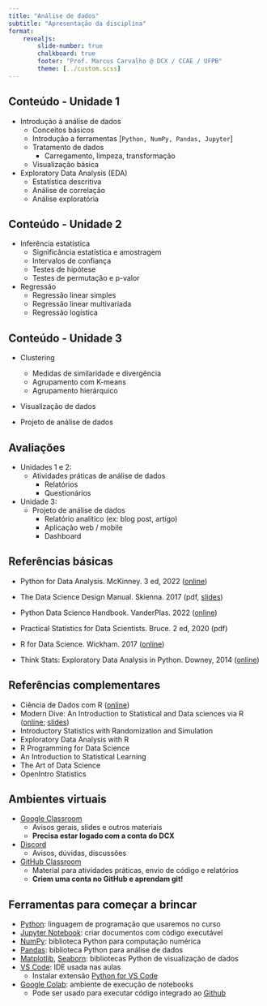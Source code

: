 ```yaml
---
title: "Análise de dados"
subtitle: "Apresentação da disciplina"
format:
    revealjs:
        slide-number: true
        chalkboard: true
        footer: "Prof. Marcus Carvalho @ DCX / CCAE / UFPB"
        theme: [../custom.scss]
---
```


## Conteúdo - Unidade 1

- Introdução à análise de dados
    - Conceitos básicos
    - Introdução a ferramentas [`Python, NumPy, Pandas, Jupyter`]
    - Tratamento de dados
        - Carregamento, limpeza, transformação
    - Visualização básica

- Exploratory Data Analysis (EDA)
    - Estatística descritiva
    - Análise de correlação
    - Análise exploratória

## Conteúdo - Unidade 2
        
- Inferência estatística
    - Significância estatística e amostragem
    - Intervalos de confiança
    - Testes de hipótese
    - Testes de permutação e p-valor

- Regressão
    - Regressão linear simples
    - Regressão linear multivariada
    - Regressão logística

## Conteúdo - Unidade 3

- Clustering
    - Medidas de similaridade e divergência
    - Agrupamento com K-means
    - Agrupamento hierárquico

- Visualização de dados

- Projeto de análise de dados

## Avaliações

- Unidades 1 e 2:
    - Atividades práticas de análise de dados
        - Relatórios
        - Questionários
  
- Unidade 3:
    - Projeto de análise de dados
        - Relatório analítico (ex: blog post, artigo)
        - Aplicação web / mobile
        - Dashboard
    
## Referências básicas

- Python for Data Analysis. McKinney. 3 ed, 2022 ([online](https://wesmckinney.com/book/))

- The Data Science Design Manual. Skienna. 2017 (pdf, [slides](http://www3.cs.stonybrook.edu/~skiena/data-manual/lectures/))

- Python Data Science Handbook. VanderPlas. 2022 ([online](https://jakevdp.github.io/PythonDataScienceHandbook/))

- Practical Statistics for Data Scientists. Bruce. 2 ed, 2020 (pdf)

- R for Data Science. Wickham. 2017 ([online](http://r4ds.had.co.nz/))

- Think Stats: Exploratory Data Analysis in Python. Downey, 2014 ([online](https://greenteapress.com/wp/think-stats-2e/))

## Referências complementares

- Ciência de Dados com R ([online](https://cdr.ibpad.com.br/))
- Modern Dive: An Introduction to Statistical and Data sciences via R ([online](https://ismayc.github.io/moderndiver-book); [slides](https://ismayc.github.io/soc301_s2017))
- Introductory Statistics with Randomization and Simulation
- Exploratory Data Analysis with R
- R Programming for Data Science
- An Introduction to Statistical Learning
- The Art of Data Science
- OpenIntro Statistics

## Ambientes virtuais

- [Google Classroom](https://classroom.google.com/)
    - Avisos gerais, slides e outros materiais
    - **Precisa estar logado com a conta do DCX**

- [Discord](https://discord.com/)
    - Avisos, dúvidas, discussões
    
- [GitHub Classroom](https://classroom.github.com/)
    - Material para atividades práticas, envio de código e relatórios
    - **Criem uma conta no GitHub e aprendam git!**

## Ferramentas para começar a brincar

- [Python](https://www.python.org/downloads): linguagem de programação que usaremos no curso
- [Jupyter Notebook](https://jupyter.org/install#jupyter-notebook): criar documentos com código executável
- [NumPy](https://numpy.org/): biblioteca Python para computação numérica
- [Pandas](https://pandas.pydata.org/docs/getting_started/install.html): biblioteca Python para análise de dados
- [Matplotlib](https://matplotlib.org), [Seaborn](https://seaborn.pydata.org): bibliotecas Python de visualização de dados
- [VS Code](https://code.visualstudio.com/Download): IDE usada nas aulas
    - Instalar extensão [Python for VS Code](https://marketplace.visualstudio.com/items?itemName=ms-python.python)
- [Google Colab](https://colab.research.google.com): ambiente de execução de notebooks
    - Pode ser usado para executar código integrado ao [Github](https://github.com/)